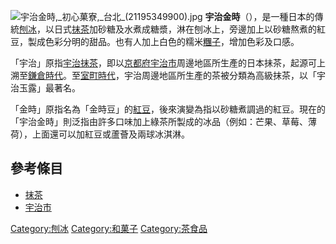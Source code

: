 {{unreferenced|time=2014-09-11T06:09:56+00:00}}
[[File:宇治金時,_初心菓寮,_台北_(21195349900).jpg|right]]
'''宇治金時'''（{{jpn|j=宇治金時|hg=うじきんとき|rm=Ujikintoki|f=y}}），是一種日本的傳統[[刨冰|刨冰]]，以日式[[抹茶|抹茶]]加砂糖及水煮成糖漿，淋在刨冰上，旁邊加上以砂糖熬煮的紅豆，製成色彩分明的甜品。也有人加上白色的糯米[[糰子_(日本)|糰子]]，增加色彩及口感。

「宇治」原指[[宇治抹茶|宇治抹茶]]，即以[[京都府|京都府]][[宇治市|宇治市]]周邊地區所生產的日本抺茶，起源可上溯至[[鎌倉時代|鎌倉時代]]。至[[室町時代|室町時代]]，宇治周邊地區所生產的茶被分類為高級抹茶，以「宇治玉露」最著名。

「金時」原指名為「金時豆」的[[紅豆|紅豆]]，後來演變為指以砂糖煮調過的紅豆。現在的「宇治金時」則泛指由許多口味加上綠茶所製成的冰品（例如：芒果、草莓、薄荷），上面還可以加紅豆或蘆薈及兩球冰淇淋。

==參考條目==
*[[抹茶|抹茶]]
*[[宇治市|宇治市]]

{{Dessert-stub}}
{{DEFAULTSORT:Ujikintoki}}
[[Category:刨冰|Category:刨冰]]
[[Category:和菓子|Category:和菓子]]
[[Category:茶食品|Category:茶食品]]
